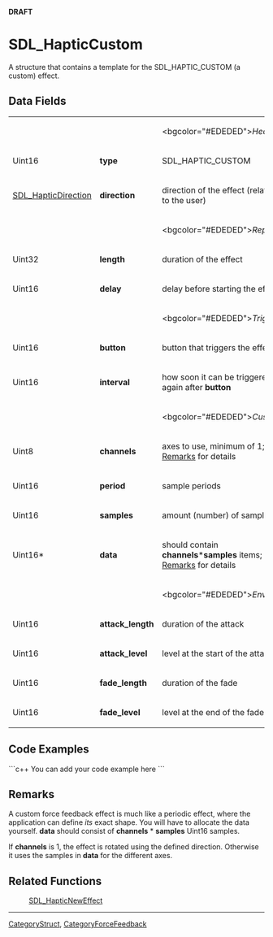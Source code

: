 <!-- pragma section-numbers off -->
<!-- pragma disable-camelcase -->
'''DRAFT'''

= SDL_HapticCustom =
A structure that contains a template for the SDL_HAPTIC_CUSTOM (a custom) effect.


== Data Fields ==
{|
|
|
|<bgcolor="#EDEDED">''Header''
|-
|Uint16
|'''type'''
|SDL_HAPTIC_CUSTOM
|-
|[[SDL_HapticDirection]]
|'''direction'''
|direction of the effect (relative to the user)
|-
|
|
|<bgcolor="#EDEDED">''Replay''
|-
|Uint32
|'''length'''
|duration of the effect
|-
|Uint16
|'''delay'''
|delay before starting the effect
|-
|
|
|<bgcolor="#EDEDED">''Trigger''
|-
|Uint16
|'''button'''
|button that triggers the effect
|-
|Uint16
|'''interval'''
|how soon it can be triggered again after '''button'''
|-
|
|
|<bgcolor="#EDEDED">''Custom''
|-
|Uint8
|'''channels'''
|axes to use, minimum of 1; see [[#Remarks|Remarks]] for details
|-
|Uint16
|'''period'''
|sample periods
|-
|Uint16
|'''samples'''
| amount (number) of samples
|-
|Uint16*
|'''data'''
|should contain '''channels'''*'''samples''' items; see [[#Remarks|Remarks]] for details
|-
|
|
|<bgcolor="#EDEDED">''Envelope''
|-
|Uint16
|'''attack_length'''
|duration of the attack
|-
|Uint16
|'''attack_level'''
|level at the start of the attack
|-
|Uint16
|'''fade_length'''
|duration of the fade
|-
|Uint16
|'''fade_level'''
|level at the end of the fade
|}

== Code Examples ==
```c++
You can add your code example here
```

== Remarks ==
A custom force feedback effect is much like a periodic effect, where the application can define ''its'' exact shape. You will have to allocate the data yourself.
<!-- <span style="color: green;">I think this should be a new paragraph or moved down to connect to the next one.</span> --> '''data''' should consist of '''channels''' * '''samples''' Uint16 samples. <!-- <span style="color: green;">This is basically repeated above. Is there a better way to say this and still be correct and readable to programmers but also to people who speak English?</span> -->

If '''channels''' is 1, the effect is rotated using the defined direction. Otherwise it uses the samples in '''data''' for the different axes.

== Related Functions ==
:[[SDL_HapticNewEffect]]

----
[[CategoryStruct]], [[CategoryForceFeedback]]
